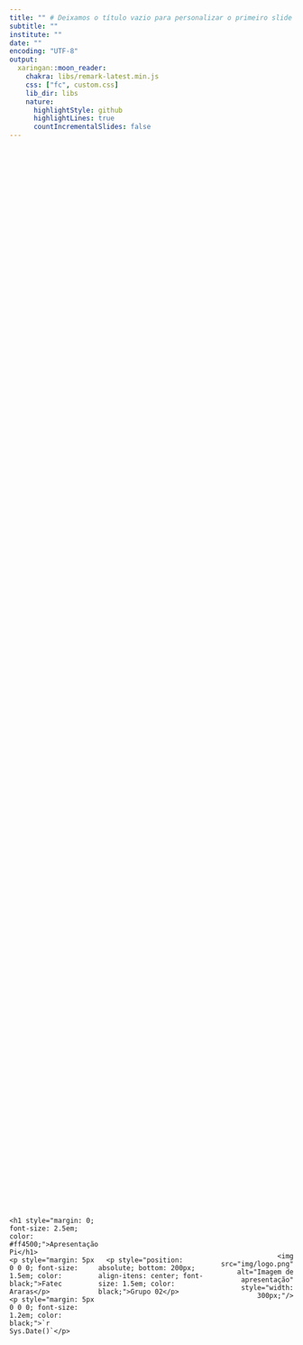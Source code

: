 ```yaml
---
title: "" # Deixamos o título vazio para personalizar o primeiro slide
subtitle: ""
institute: ""
date: ""
encoding: "UTF-8"
output:
  xaringan::moon_reader:
    chakra: libs/remark-latest.min.js
    css: ["fc", custom.css]
    lib_dir: libs
    nature:
      highlightStyle: github
      highlightLines: true
      countIncrementalSlides: false
---
```

<div style="display: flex; align-items: center; justify-content: center; height: 100vh;">
  <div style="flex: 1;">
    <h1 style="margin: 0; font-size: 2.5em; color: #ff4500;">Apresentação Pi</h1>
    <p style="margin: 5px 0 0 0; font-size: 1.5em; color: black;">Fatec Araras</p>
    <p style="margin: 5px 0 0 0; font-size: 1.2em; color: black;">`r Sys.Date()`</p>
  </div>
      <p style="position: absolute; bottom: 200px; align-itens: center; font-size: 1.5em; color: black;">Grupo 02</p>
  <div style="flex: 1; text-align: right;">
    <img src="img/logo.png" alt="Imagem de apresentação" style="width: 300px;"/>
  </div>
</div>

---
<!---início-Logos-topo-da-pagina---->
<div style="display: flex; align-items: center; justify-content: space-between;">
  <div>
     <img src="img/fatec.png" alt="Imagem de apresentação" style="width: 100px;"/>
  </div>
  <div><!--largura-width----> <!--Altura-height--->
    <img src="img/logo.png" alt="Imagem de apresentação" style="width: 300px;"/>
  </div>
</div>
<!---fim-Logos-topo-da-pagina---->

<p align="center">                        <!--largura--> <!--Altura-->
    <img src="img/desktop.png" alt="Image" width="700" height="550" />
</p>

---
<!---início-Logos-topo-da-pagina---->
<div style="display: flex; align-items: center; justify-content: space-between;">
  <div>
     <img src="img/fatec.png" alt="Imagem de apresentação" style="width: 100px;"/>
  </div>
  <div><!--largura-width--> <!-----Altura-height--->
    <img src="img/logo.png" alt="Imagem de apresentação" style="width: 300px;"/>
  </div>
</div>
<!---fim-Logos-topo-da-pagina---->


---
<!---início-Logos-topo-da-pagina---->
<div style="display: flex; align-items: center; justify-content: space-between;">
  <div>
     <img src="img/fatec.png" alt="Imagem de apresentação" style="width: 100px;"/>
  </div>
  <div><!--largura-width--> <!-----Altura-height--->
    <img src="img/logo.png" alt="Imagem de apresentação" style="width: 300px;"/>
  </div>
</div>
<!---fim-Logos-topo-da-pagina---->

<p align="center">                        <!--largura--> <!--Altura-->
    <img src="img/tab.png" alt="Image" width="550" height="450" />
</p>

---
<!---início-Logos-topo-da-pagina---->
<div style="display: flex; align-items: center; justify-content: space-between;">
  <div>
     <img src="img/fatec.png" alt="Imagem de apresentação" style="width: 100px;"/>
  </div>
  <div><!--largura-width--> <!-----Altura-height--->
    <img src="img/logo.png" alt="Imagem de apresentação" style="width: 300px;"/>
  </div>
</div>
<!---fim-Logos-topo-da-pagina---->

<p align="center">                        <!--largura--> <!--Altura-->
    <img src="img/smartphone1.png" alt="Image" width="300" height="550" />
</p>

---
#  Muito obrigado !
<div style="color: black;">
- Informações úteis
</div>

[whatsapp](https://bit.ly/3uMmzeI)



[Github do grupo-02](https://github.com/Lucas-Ed/grupo-02_pi)


---
### Tecnologias utilizadas para esta apresentação: 

<p align="center">
    <img src="img/xa.png" alt="Image" width="650" height="450" />
</p>